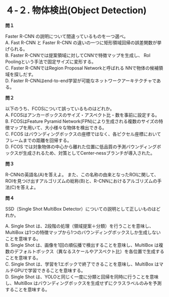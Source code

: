 # ４-２. 物体検出(Object Detection)

**問１**

Faster R-CNN の説明について間違っているものを一つ選べ。  
A. Fast R-CNN と Faster R-CNN の違いの一つに矩形領域回帰の誤差関数が挙げられる。  
B. Faster R-CNNでは提案領域に対してCNNで特徴マップを生成し、 Rol Poolingという手法で固定サイズに変形する。  
C. Faster R-CNNではRegion Proposal Networkと呼ばれる NNで物体の候補領域を探しだす。  
D. Faster R-CNNはend-to-end学習が可能なネットワークアーキテクチャである。  

**問２**

以下のうち、FCOSについて誤っているものはどれか。  
A. FCOSはアンカーボックスのサイズ・アスペクト比・数を事前に設定する。  
B. FCOSはFeature Pyramid Network(FPN)により生成される複数のサイズの特徴マップを用いて、大小様々な物体を検出できる。  
C. FCOS はバウンディングボックスの座標ではなく、各ピクセル座標においてフレームまでの距離を回帰する。  
D. FCOS では対象物体の中心から離れた位置に低品質の予測バウンディングボックスが生成されるため、対策としてCenter-nessブランチが導入された。  

**問３**

R-CNNの英語名(A)を答えよ。
また、この名称の由来となったROIに関して、ROIを見つけ出すアルゴリズムの総称(B)と、R-CNNにおけるアルゴリズムの手法(C)を答えよ。

**問４**

SSD（Single Shot MultiBox Detector）についての説明として正しいものはどれか。

A. Single Shot は、2段階の処理（領域提案＋分類）を行うことを意味し、MultiBox は1つの特徴マップから1つのバウンディングボックスしか生成しないことを意味する。  
B. Single Shot は、画像を1回の順伝播で検出することを意味し、MultiBox は複数のデフォルトボックス（異なるスケールやアスペクト比）を各位置で生成することを意味する。  
C. Single Shot は、学習を1エポックで終了できることを意味し、MultiBox はマルチGPUで学習できることを意味する。  
D. Single Shot は、YOLOと同じく一度に分類と回帰を同時に行うことを意味し、MultiBox はバウンディングボックスを生成せずにクラスラベルのみを予測することを意味する。
